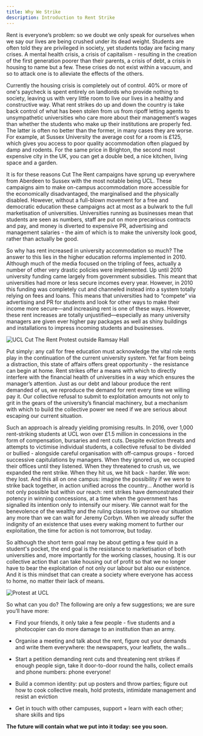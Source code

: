 ```yaml
---
title: Why We Strike
description: Introduction to Rent Strike
---
```


Rent is everyone’s problem: so we doubt we only speak for ourselves when we say our lives are being crushed under its dead weight. Students are often told they are privileged in society, yet students today are facing many crises. A mental health crisis, a crisis of capitalism - resulting in the creation of the first generation poorer than their parents, a crisis of debt, a crisis in housing to name but a few. These crises do not exist within a vacuum, and so to attack one is to alleviate the effects of the others.

Currently the housing crisis is completely out of control. 40% or more of one's paycheck is spent entirely on landlords who provide nothing to society, leaving us with very little room to live our lives in a healthy and constructive way. What rent strikes do up and down the country is take back control of what has been stolen from us from ripoff letting agents to unsympathetic universities who care more about their management’s wages than whether the students who make up their institutions are properly fed. The latter is often no better than the former, in many cases they are worse. For example, at Sussex University the average cost for a room is £125, which gives you access to poor quality accommodation often plagued by damp and rodents. For the same price in Brighton, the second most expensive city in the UK, you can get a double bed, a nice kitchen, living space and a garden.

It is for these reasons Cut The Rent campaigns have sprung up everywhere from Aberdeen to Sussex with the most notable being UCL. These campaigns aim to make on-campus accommodation more accessible for the economically disadvantaged, the marginalised and the physically disabled. However, without a full-blown movement for a free and democratic education these campaigns act at most as a bulwark to the full marketisation of universities. Universities running as businesses mean that students are seen as numbers, staff are put on more precarious contracts and pay, and money is diverted to expensive PR, advertising and management salaries - the aim of which is to make the university look good, rather than actually be good.

So why has rent increased in university accommodation so much? The answer to this lies in the higher education reforms implemented in 2010. Although much of the media focused on the tripling of fees, actually a number of other very drastic policies were implemented. Up until 2010 university funding came largely from government subsidies. This meant that universities had more or less secure incomes every year. However, in 2010 this funding was completely cut and channeled instead into a system totally relying on fees and loans. This means that universities had to “compete” via advertising and PR for students and look for other ways to make their income more secure—and increasing rent is one of these ways. However, these rent increases are totally unjustified—especially as many university managers are given ever higher pay packages as well as shiny buildings and installations to impress incoming students and businesses.

![UCL Cut The Rent Protest outside Ramsay Hall](/assets/whywestrike1.png)

Put simply: any call for free education must acknowledge the vital role rents play in the continuation of the current university system. Yet far from being a distraction, this state of affairs offers great opportunity - the resistance can begin at home. Rent strikes offer a means with which to directly interfere with the financial health of universities in a way which ensures the manager’s attention. Just as our debt and labour produce the rent demanded of us, we reproduce the demand for rent every time we willing pay it. Our collective refusal to submit to exploitation amounts not only to grit in the gears of the university’s financial machinery, but a mechanism with which to build the collective power we need if we are serious about escaping our current situation.

Such an approach is already yielding promising results. In 2016, over 1,000 rent-striking students at UCL won over £1.5 million in concessions in the form of compensation, bursaries and rent cuts. Despite eviction threats and attempts to victimise individual students, a collective refusal to be divided or bullied - alongside careful organisation with off-campus groups - forced successive capitulations by managers. When they ignored us, we occupied their offices until they listened. When they threatened to crush us, we expanded the rent strike. When they hit us, we hit back - harder. We won: they lost. And this all on one campus: imagine the possibility if we were to strike back together, in action unified across the country… Another world is not only possible but within our reach: rent strikes have demonstrated their potency in winning concessions, at a time when the government has signalled its intention only to intensify our misery. We cannot wait for the benevolence of the wealthy and the ruling classes to improve our situation any more than we can wait for Jeremy Corbyn. When we already suffer the indignity of an existence that uses every waking moment to further our exploitation, the time for action is not tomorrow, but today.

So although the short term goal may be about getting a few quid in a student's pocket, the end goal is the resistance to marketisation of both universities and, more importantly for the working classes, housing. It is our collective action that can take housing out of profit so that we no longer have to bear the exploitation of not only our labour but also our existence. And it is this mindset that can create a society where everyone has access to home, no matter their lack of means.

![Protest at UCL](/assets/whywestrike2.png)

So what can you do? The following are only a few suggestions; we are sure you’ll have more:

- Find your friends, it only take a few people - five students and a photocopier can do more damage to an institution than an army.

- Organise a meeting and talk about the rent, figure out your demands and write them everywhere: the newspapers, your leaflets, the walls…

- Start a petition demanding rent cuts and threatening rent strikes if enough people sign, take it door-to-door round the halls, collect emails and phone numbers: phone everyone!

- Build a common identity: put up posters and throw parties; figure out how to cook collective meals, hold protests, intimidate management and resist an eviction

- Get in touch with other campuses, support + learn with each other; share skills and tips

**The future will contain what we put into it today: see you soon.**

